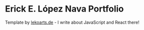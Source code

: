 # Erick E. López Nava Portfolio

Template by [lekoarts.de](https://www.lekoarts.de?utm_source=cara&utm_medium=Starter) - I write about JavaScript and React there!
